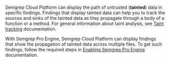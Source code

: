 Semgrep Cloud Platform can display the path of untrusted (**tainted**) data in specific findings. Findings that display tainted data can help you to track the sources and sinks of the tainted data as they propagate through a body of a function or a method. For general information about taint analysis, see [Taint tracking](/writing-rules/data-flow/taint-mode/) documentation.

With Semgrep Pro Engine, Semgrep Cloud Platform can display findings that show the propagation of tainted data across multiple files. To get such findings, follow the required steps in [Enabling Semgrep Pro Engine](/semgrep-code/semgrep-pro-intro/#enabling-semgrep-pro-engine-in-semgrep-cloud-platform) documentation.

